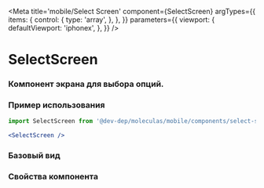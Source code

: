 
<Meta
  title='mobile/Select Screen'
  component={SelectScreen}
  argTypes={{
    items: {
      control: {
        type: 'array',
      },
    },
  }}
  parameters={{
    viewport: {
      defaultViewport: 'iphonex',
    },
  }}
/>

# SelectScreen
### Компонент экрана для выбора опций.

### Пример использования
```jsx
import SelectScreen from '@dev-dep/moleculas/mobile/components/select-screen';

<SelectScreen />
```

### Базовый вид

<Canvas>
  <Story story={Primary}/>
</Canvas>

### Свойства компонента
<ArgsTable of={SelectScreen} />

